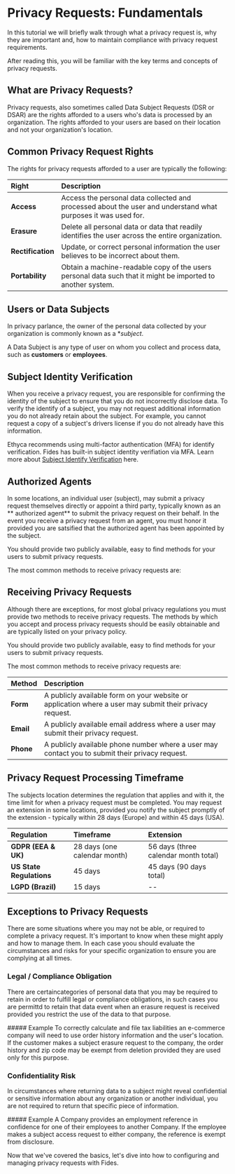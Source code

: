 
# Privacy Requests: Fundamentals

<TutorialKey duration="5" product="Fides" topic="Privacy Requests"/>

In this tutorial we will briefly walk through what a privacy request is, why they are important and, how to maintain compliance with privacy request requirements.

After reading this, you will be familiar with the key terms and concepts of privacy requests.

## What are Privacy Requests?

Privacy requests, also sometimes called Data Subject Requests (DSR or DSAR) are the rights afforded to a users who's data is processed by an organization. 
<Callout type="info" emoji="ℹ️">The rights afforded to your users are based on their location and not your organization's location.</Callout>

## Common Privacy Request Rights
The rights for privacy requests afforded to a user are typically the following:

| Right                                 | Description                                                                                                               |
| :------------------------------------ | :------------------------------------------------------------------------------------------------------------------------	|
| **Access**    						| Access the personal data collected and processed about the user and understand what purposes it was used for.          |
| **Erasure**    						| Delete all personal data or data that readily identifies the user across the entire organization.            |
| **Rectification**    					| Update, or correct personal information the user believes to be incorrect about them.                      	|
| **Portability**    					| Obtain a machine-readable copy of the users personal data such that it might be imported to another system. |

## Users or Data Subjects
In privacy parlance, the owner of the personal data collected by your organization is commonly known as a **subject*.

<Callout type="info" emoji="ℹ️">A Data Subject is any type of user on whom you collect and process data, such as **customers** or **employees**.</Callout>

## Subject Identity Verification
When you receive a privacy request, you are responsible for confirming the identity of the subject to ensure that you do not incorrectly disclose data. To verify the identify of a subject, you may not request additional information you do not already retain about the subject. For example, you cannot request a copy of a subject's drivers license if you do not already have this information. 

<Callout emoji="💡">Ethyca recommends using multi-factor authentication (MFA) for identify verification. Fides has built-in subject identity verifiation via MFA.  Learn more about [Subject Identify Verification](#LINK) here.</Callout>


## Authorized Agents
In some locations, an individual user (subject), may submit a privacy request themselves directly or appoint a third party, typically known as an ** authorized agent** to submit the privacy request on their behalf.
In the event you receive a privacy request from an agent, you must honor it provided you are satsified that the authorized agent has been appointed by the subject.

<Callout emoji="💡">You should provide two publicly available, easy to find methods for your users to submit privacy requests.</Callout>

The most common methods to receive privacy requests are:


## Receiving Privacy Requests
Although there are exceptions, for most global privacy regulations you must provide two methods to receive privacy requests. The methods by which you accept and process privacy requests should be easily obtainable and are typically listed on your privacy policy.

<Callout emoji="💡">You should provide two publicly available, easy to find methods for your users to submit privacy requests.</Callout>

The most common methods to receive privacy requests are:

| Method                                 | Description                                                                                                               |
| :------------------------------------ | :------------------------------------------------------------------------------------------------------------------------	|
| **Form**    						| A publicly available form on your website or application where a user may submit their privacy request.          |
| **Email**    						| A publicly available email address where a user may submit their privacy request. |
| **Phone**    						| A publicly available phone number where a user may contact you to submit their privacy request.           |


## Privacy Request Processing Timeframe
The subjects location determines the regulation that applies and with it, the time limit for when a privacy request must be completed. You may request an extension in some locations, provided you notify the subject promptly of the extension - typically within 28 days (Europe) and within 45 days (USA).

| Regulation                        | Timeframe                     | Extension                             | 
| :-------------------------------- | :-----------------------------| :------------------------------------	|
| **GDPR (EEA & UK)**				| 28 days (one calendar month)  | 56 days (three calendar month total)	|
| **US State Regulations**			| 45 days 						| 45 days (90 days total)				|
| **LGPD (Brazil)**    				| 15 days						| --									|											

## Exceptions to Privacy Requests
There are some situations where you may not be able, or required to complete a privacy request. It's important to know when these might apply and how to manage them. In each case yoou should evaluate the circumstances and risks for your specific organization to ensure you are complying at all times.

### Legal / Compliance Obligation
There are certaincategories of personal data that you may be required to retain in order to fulfill legal or compliance obligations, in such cases you are permittd to retain that data event when an erasure request is received provided you restrict the use of the data to that purpose.

<Callout type="info" emoji="">
##### Example
To correctly calculate and file tax liabilities an e-commerce company will need to use order history information and the user's location. If the customer makes a subject erasure request to the company, the order history and zip code may be exempt from deletion provided they are used only for this purpose.
</Callout>

### Confidentiality Risk
In circumstances where returning data to a subject might reveal confidential or sensitive information about any organization or another individual, you are not required to return that specific piece of information. 

<Callout type="info" emoji="">
##### Example
A Company provides an employment reference in confidence for one of their employees to another Company. If the employee makes a subject access request to either company, the reference is exempt from disclosure.
</Callout>


Now that we've covered the basics, let's dive into how to configuring and managing privacy requests with Fides.
